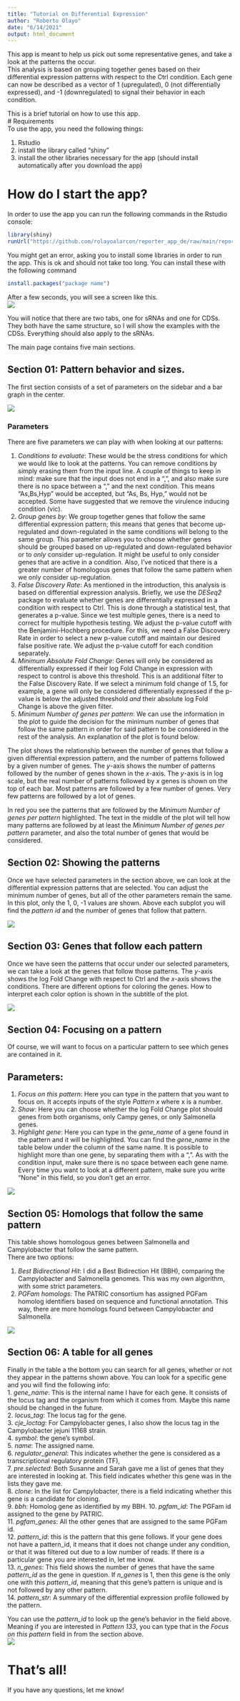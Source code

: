 ```yaml
---
title: "Tutorial on Differential Expression"
author: "Roberto Olayo"
date: "6/14/2021"
output: html_document
---
```

  
  
This app is meant to help us pick out some representative genes, and take a look at the patterns the occur.  
This analysis is based on grouping together genes based on their differential expression patterns with respect to the Ctrl condition. Each gene can now be described as a vector of 1 (upregulated), 0 (not differentially expressed), and -1 (downregulated) to signal their behavior in each condition.   

This is a brief tutorial on how to use this app.    
# Requirements  
To use the app, you need the following things:  
  
1. Rstudio  
2. install the library called "shiny"
3. install the other libraries necessary for the app (should install automatically after you download the app)


# How do I start the app?  
In order to use the app you can run the following commands in the Rstudio console:  
```r
library(shiny)
runUrl("https://github.com/rolayoalarcon/reporter_app_de/raw/main/reporter_selection_de.zip")
```
  
You might get an error, asking you to install some libraries in order to run the app. This is ok and should not take too long.
You can install these with the following command
```r
install.packages("package name")
``` 

After a few seconds, you will see a screen like this.    
![](figs/intro_shot.png)
  
You will notice that there are two tabs, one for sRNAs and one for CDSs. They both have the same structure, so I will show the examples with the CDSs. 
Everything should also apply to the sRNAs.  
  
The main page contains five main sections.   
  
  
## Section 01: Pattern behavior and sizes.   
The first section consists of a set of parameters on the sidebar and a bar graph in the center.  
  
![](figs/first_section.png)
  
### Parameters
There are five parameters we can play with when looking at our patterns:  
  
1. *Conditions to evaluate*: These would be the stress conditions for which we would like to look at the patterns. You can remove conditions by simply erasing them from the input line. A couple of things to keep in mind: make sure that the input does not end in a ",", and also make sure there is no space between a "," and the next condition. This means "As,Bs,Hyp" would be accepted, but "As, Bs, Hyp," would not be accepted. Some have suggested that we remove the virulence inducing condition (vic).  
2. *Group genes by*: We group together genes that follow the same differential expression pattern; this means that genes that become up-regulated and down-regulated in the same conditions will belong to the same group. This parameter allows you to choose whether genes should be grouped based on up-regulated and down-regulated behavior or to *only* consider up-regulation. It might be useful to only consider genes that are active in a condition. Also, I've noticed that there is a greater number of homologous genes that follow the same pattern when we only consider up-regulation.    
3. *False Discovery Rate*:  As mentioned in the introduction, this analysis is based on differential expression analysis. Briefly, we use the *DESeq2* package to evaluate whether genes are differentially expressed in a condition with respect to Ctrl. This is done through a statistical test, that generates a p-value. Since we test multiple genes, there is a need to correct for multiple hypothesis testing. We adjust the p-value cutoff with the Benjamini-Hochberg procedure. For this, we need a False Discovery Rate in order to select a new p-value cutoff and maintain our desired false positive rate. We adjust the p-value cutoff for each condition separately.    
4. *Minimum Absolute Fold Change*: Genes will only be considered as differentially expressed if their log Fold Change in expression with respect to control is above this threshold. This is an additional filter to the False Discovery Rate. If we select a minimum fold change of 1.5, for example, a gene will only be considered differentially expressed if the p-value is below the adjusted threshold *and* their absolute log Fold Change is above the given filter.  
5. *Minimum Number of genes per pattern*: We can use the information in the plot to guide the decision for the minimum number of genes that follow the same pattern in order for said pattern to be considered in the rest of the analysis. An explanation of the plot is found below.  
  
The plot shows the relationship between the number of genes that follow a given differential expression pattern, and the number of patterns followed by a given number of genes. The *y*-axis shows the number of patterns followed by the number of genes shown in the *x*-axis. The *y*-axis is in log scale, but the real number of patterns followed by *x* genes is shown on the top of each bar. Most patterns are followed by a few number of genes. Very few patterns are followed by a lot of genes.
   
In red you see the patterns that are followed by the *Minimum Number of genes per pattern* highlighted. The text in the middle of the plot will tell how many patterns are followed by at least the *Minimum Number of genes per pattern* parameter, and also the total number of genes that would be considered.  

## Section 02: Showing the patterns    
Once we have selected parameters in the section above, we can look at the differential expression patterns that are selected. You can adjust the minimum number of genes, but all of the other parameters remain the same.   
In this plot, only the 1, 0, -1 values are shown. Above each subplot you will find the *pattern id* and the number of genes that follow that pattern.  
   
![](figs/pattern_wrap.png)
  
## Section 03: Genes that follow each pattern  
Once we have seen the patterns that occur under our selected parameters, we can take a look at the genes that follow those patterns. The *y*-axis shows the log Fold Change with respect to Ctrl and the *x*-axis shows the conditions. There are different options for coloring the genes. How to interpret each color option is shown in the subtitle of the plot.   
  
![](figs/pattern_fc.png)
  
## Section 04: Focusing on a pattern  
Of course, we will want to focus on a particular pattern to see which genes are contained in it.  
  
## Parameters:  
1. *Focus on this pattern*: Here you can type in the pattern that you want to focus on. It accepts inputs of the style *Pattern x* where x is a number.  
2. *Show*: Here you can choose whether the log Fold Change plot should genes from both organisms, only Campy genes, or only Salmonella genes.   
3. *Highlight gene*: Here you can type in the *gene_name* of a gene found in the pattern and it will be highlighted. You can find the *gene_name* in the table below under the column of the same name. It is possible to highlight more than one gene, by separating them with a ",". As with the condition input, make sure there is no space between each gene name. Every time you want to look at a different pattern, make sure you write "None" in this field, so you don't get an error.   
  
![](figs/Screenshot 2021-06-14 at 18.34.29.png)
  
## Section 05: Homologs that follow the same pattern  
This table shows homologous genes between Salmonella and Campylobacter that follow the same pattern.   
There are two options:  
  
1. *Best Bidirectional Hit*: I did a Best Bidirection Hit (BBH), comparing the Campylobacter and Salmonella genomes. This was my own algorithm, with some strict parameters.  
2. *PGFam homologs*: The PATRIC consortium has assigned PGFam homolog identifiers based on sequence and functional annotation. This way, there are more homologs found between Campylobacter and Salmonella.  
  
![](figs/homolog_table.png)  

## Section 06: A table for all genes

Finally in the table a the bottom you can search for all genes, whether or not they appear in the patterns shown above. You can look for a specific gene and you will find the following info:  
1. *gene_name*: This is the internal name I have for each gene. It consists of the locus tag and the organism from which it comes from. Maybe this name should be changed in the future.  
2. *locus_tag*: The locus tag for the gene.  
3. *cje_loctag*: For Campylobacter genes, I also show the locus tag in the Campylobacter jejuni 11168 strain.  
4. *symbol*: the gene's symbol.  
5. *name*: The assigned name.  
6. *regulator_general*: This indicates whether the gene is considered as a transcriptional regulatory protein (TF),  
7. *pre.selected*: Both Susanne and Sarah gave me a list of genes that they are interested in looking at. This field indicates whether this gene was in the lists they gave me.  
8. *clone*: In the list for Campylobacter, there is a field indicating whether this gene is a candidate for cloning.   
9. *bbh*: Homolog gene as identified by my BBH.
10. *pgfam_id*: The PGFam id assigned to the gene by PATRIC.  
11. *pgfam_genes*: All the other genes that are assigned to the same PGFam id.  
12. *pattern_id*: this is the pattern that this gene follows. If your gene does not have a pattern_id, it means that it does not change under any condition, or that it was filtered out due to a low number of reads. If there is a particular gene you are interested in, let me know.  
13. *n_genes*: This field shows the number of genes that have the same *pattern_id* as the gene in question. If *n_genes* is 1, then this gene is the only one with this *pattern_id*, meaning that this gene's pattern is unique and is not followed by any other pattern.  
14. *pattern_str*: A summary of the differential expression profile followed by the pattern.  
  
You can use the *pattern_id* to look up the gene's behavior in the field above. Meaning if you are interested in *Pattern 133*, you can type that in the *Focus on this pattern* field in from the section above.   
![](figs/final_table.png)

# That's all!  
If you have any questions, let me know!




